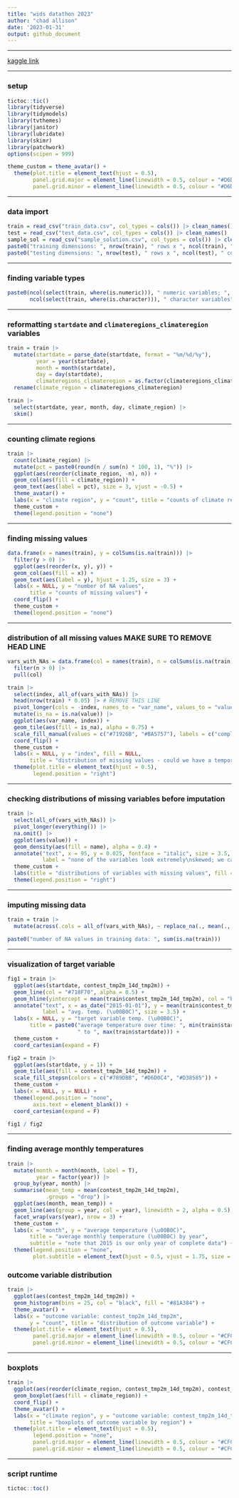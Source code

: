 ---
title: "wids datathon 2023"
author: "chad allison"
date: '2023-01-31'
output: github_document
---

___

[kaggle link](https://www.kaggle.com/competitions/widsdatathon2023/overview)

___

### setup

```{r message = F, warning = F}
tictoc::tic()
library(tidyverse)
library(tidymodels)
library(tvthemes)
library(janitor)
library(lubridate)
library(skimr)
library(patchwork)
options(scipen = 999)

theme_custom = theme_avatar() +
  theme(plot.title = element_text(hjust = 0.5),
        panel.grid.major = element_line(linewidth = 0.5, colour = "#D6D0C4"),
        panel.grid.minor = element_line(linewidth = 0.5, colour = "#D6D0C4"))
```

___

### data import

```{r}
train = read_csv("train_data.csv", col_types = cols()) |> clean_names()
test = read_csv("test_data.csv", col_types = cols()) |> clean_names()
sample_sol = read_csv("sample_solution.csv", col_types = cols()) |> clean_names()
paste0("training dimensions: ", nrow(train), " rows x ", ncol(train), " columns")
paste0("testing dimensions: ", nrow(test), " rows x ", ncol(test), " columns")
```

___

### finding variable types

```{r}
paste0(ncol(select(train, where(is.numeric))), " numeric variables; ",
       ncol(select(train, where(is.character))), " character variables")
```

___

### reformatting `startdate` and `climateregions_climateregion` variables

```{r}
train = train |>
  mutate(startdate = parse_date(startdate, format = "%m/%d/%y"),
         year = year(startdate),
         month = month(startdate),
         day = day(startdate),
         climateregions_climateregion = as.factor(climateregions_climateregion)) |>
  rename(climate_region = climateregions_climateregion)

train |>
  select(startdate, year, month, day, climate_region) |>
  skim()
```

___

### counting climate regions

```{r}
train |>
  count(climate_region) |>
  mutate(pct = paste0(round(n / sum(n) * 100, 1), "%")) |>
  ggplot(aes(reorder(climate_region, -n), n)) +
  geom_col(aes(fill = climate_region)) +
  geom_text(aes(label = pct), size = 3, vjust = -0.5) +
  theme_avatar() +
  labs(x = "climate region", y = "count", title = "counts of climate regions") +
  theme_custom +
  theme(legend.position = "none")
```

___

### finding missing values

```{r}
data.frame(x = names(train), y = colSums(is.na(train))) |>
  filter(y > 0) |>
  ggplot(aes(reorder(x, y), y)) +
  geom_col(aes(fill = x)) +
  geom_text(aes(label = y), hjust = 1.25, size = 3) +
  labs(x = NULL, y = "number of NA values",
       title = "counts of missing values") +
  coord_flip() +
  theme_custom +
  theme(legend.position = "none")
```

___

### distribution of all missing values MAKE SURE TO REMOVE HEAD LINE

```{r}
vars_with_NAs = data.frame(col = names(train), n = colSums(is.na(train))) |>
  filter(n > 0) |>
  pull(col)

train |>
  select(index, all_of(vars_with_NAs)) |>
  head(nrow(train) * 0.05) |> # REMOVE THIS LINE
  pivot_longer(cols = -index, names_to = "var_name", values_to = "value") |>
  mutate(is_na = is.na(value)) |>
  ggplot(aes(var_name, index)) +
  geom_tile(aes(fill = is_na), alpha = 0.75) +
  scale_fill_manual(values = c("#71926B", "#BA5757"), labels = c("complete", "missing")) +
  coord_flip() +
  theme_custom +
  labs(x = NULL, y = "index", fill = NULL,
       title = "distribution of missing values - could we have a temporal pattern?") +
  theme(plot.title = element_text(hjust = 0.5),
        legend.position = "right")
```

___

### checking distributions of missing variables before imputation

```{r}
train |>
  select(all_of(vars_with_NAs)) |>
  pivot_longer(everything()) |>
  na.omit() |>
  ggplot(aes(value)) +
  geom_density(aes(fill = name), alpha = 0.4) +
  annotate("text", x = 95, y = 0.025, fontface = "italic", size = 3.5,
           label = "none of the variables look extremely\nskewed; we can impute with mean") +
  theme_custom +
  labs(title = "distributions of variables with missing values", fill = NULL) +
  theme(legend.position = "right")
```

___

### imputing missing data

```{r}
train = train |>
  mutate(across(.cols = all_of(vars_with_NAs), ~ replace_na(., mean(., na.rm = T))))

paste0("number of NA values in training data: ", sum(is.na(train)))
```

___

### visualization of target variable

```{r}
fig1 = train |>
  ggplot(aes(startdate, contest_tmp2m_14d_tmp2m)) +
  geom_line(col = "#718F70", alpha = 0.5) +
  geom_hline(yintercept = mean(train$contest_tmp2m_14d_tmp2m), col = "black") +
  annotate("text", x = as_date("2015-01-01"), y = mean(train$contest_tmp2m_14d_tmp2m) - 2,
           label = "avg. temp. (\u00B0C)", size = 3.5) +
  labs(x = NULL, y = "target variable temp. (\u00B0C)",
       title = paste0("average temperature over time: ", min(train$startdate),
                      " to ", max(train$startdate))) +
  theme_custom +
  coord_cartesian(expand = F)

fig2 = train |>
  ggplot(aes(startdate, y = 1)) +
  geom_tile(aes(fill = contest_tmp2m_14d_tmp2m)) +
  scale_fill_stepsn(colors = c("#789DBB", "#D6D0C4", "#D38585")) +
  theme_custom +
  labs(x = NULL, y = NULL) +
  theme(legend.position = "none",
        axis.text = element_blank()) +
  coord_cartesian(expand = F)

fig1 / fig2
```

___

### finding average monthly temperatures

```{r}
train |>
  mutate(month = month(month, label = T),
         year = factor(year)) |>
  group_by(year, month) |>
  summarise(mean_temp = mean(contest_tmp2m_14d_tmp2m),
            .groups = "drop") |>
  ggplot(aes(month, mean_temp)) +
  geom_line(aes(group = year, col = year), linewidth = 2, alpha = 0.5) +
  facet_wrap(vars(year), nrow = 3) +
  theme_custom +
  labs(x = "month", y = "average temperature (\u00B0C)",
       title = "average monthly temperature (\u00B0C) by year",
       subtitle = "note that 2015 is our only year of complete data") +
  theme(legend.position = "none",
        plot.subtitle = element_text(hjust = 0.5, vjust = 1.75, size = 9, face = "italic"))
```





























### outcome variable distribution

```{r}
train |>
  ggplot(aes(contest_tmp2m_14d_tmp2m)) +
  geom_histogram(bins = 25, col = "black", fill = "#81A384") +
  theme_avatar() +
  labs(x = "outcome variable: contest_tmp2m_14d_tmp2m",
       y = "count", title = "distribution of outcome variable") +
  theme(plot.title = element_text(hjust = 0.5),
        panel.grid.major = element_line(linewidth = 0.5, colour = "#CFC7B7"),
        panel.grid.minor = element_line(linewidth = 0.5, colour = "#CFC7B7"))
```

___

### boxplots

```{r}
train |>
  ggplot(aes(reorder(climate_region, contest_tmp2m_14d_tmp2m), contest_tmp2m_14d_tmp2m)) +
  geom_boxplot(aes(fill = climate_region)) +
  coord_flip() +
  theme_avatar() +
  labs(x = "climate region", y = "outcome variable: contest_tmp2m_14d_tmp2m",
       title = "boxplots of outcome variable by region") +
  theme(plot.title = element_text(hjust = 0.5),
        legend.position = "none",
        panel.grid.major = element_line(linewidth = 0.5, colour = "#CFC7B7"),
        panel.grid.minor = element_line(linewidth = 0.5, colour = "#CFC7B7"))
```

___














### script runtime

```{r}
tictoc::toc()
```





























